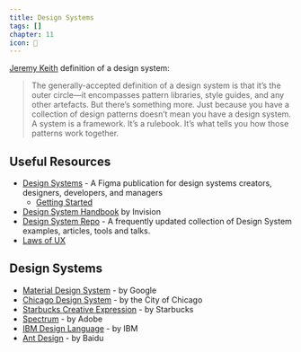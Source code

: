 ```yaml
---
title: Design Systems
tags: []
chapter: 11
icon: 🧬
---
```


[Jeremy Keith](https://adactio.com/journal/13844) definition of a design system:

> The generally-accepted definition of a design system is that it’s the outer circle—it encompasses pattern libraries, style guides, and any other artefacts. But there’s something more. Just because you have a collection of design patterns doesn’t mean you have a design system. A system is a framework. It’s a rulebook. It’s what tells you how those patterns work together.

## Useful Resources

- [Design Systems](https://www.designsystems.com/) - A Figma publication for design systems creators, designers, developers, and managers
  - [Getting Started](https://www.designsystems.com/sections/getting-started/)
- [Design System Handbook](https://www.designbetter.co/design-systems-handbook) by Invision
- [Design System Repo](https://designsystemsrepo.com/) - A frequently updated collection of Design System examples, articles, tools and talks.
- [Laws of UX](https://lawsofux.com/)

## Design Systems

- [Material Design System](https://material.io/) - by Google
- [Chicago Design System](https://design.chicago.gov/) - by the City of Chicago
- [Starbucks Creative Expression](https://creative.starbucks.com/) - by Starbucks
- [Spectrum](https://spectrum.adobe.com/) - by Adobe
- [IBM Design Language](https://www.ibm.com/design/language/) - by IBM
- [Ant Design](https://ant.design/) - by Baidu
